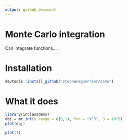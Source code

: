 ```yaml
---
output: github_document
---
```


# Monte Carlo integration
  
Can integrate functions....

# Installation

```r
devtools::install_github("stephaneguerrier/demo")
```

# What it does

```r
library(inclassdemo)
obj = mc_int(x_range = c(0,1), fun = "x^3", B = 10^5)
plot(obj)
```

```r
plot(1)
```

